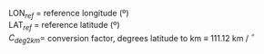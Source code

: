 
<p class=box>
LON$_{ref}$ = reference longitude (º)  
LAT$_{ref}$ = reference latitude (º)  
$C_{deg2km}=$ conversion factor, degrees latitude to km\sindex[con]{conversion factor, degrees latitude to km} 
$\equiv$ 111.12 km / $^{\circ}$  
</p>
<p class=box2>
\begin{equation}
\begin{split}
\mathrm{DEI} = & \mathrm{C_{deg2km}}(\mathrm{\{LON\}}-\{\mathrm{LON}_{ref}\})\cos(\mathrm{\{LAT\}}) \notag \\ 
\mathrm{DNI} = & \mathrm{C_{deg2km}}(\mathrm{\{LAT\}}-\{\mathrm{LAT}_{ref}\})  
\end{split}
(\#eq:DNSEW)
\end{equation}
</p>
